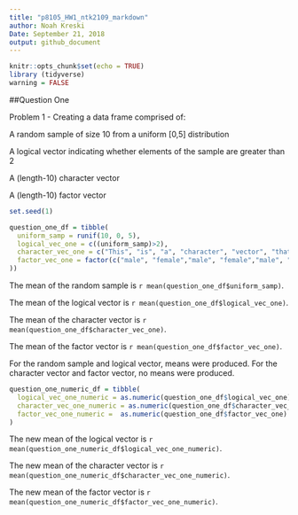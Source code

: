 ```yaml
---
title: "p8105_HW1_ntk2109_markdown"
author: Noah Kreski
Date: September 21, 2018
output: github_document
---
```


```r
knitr::opts_chunk$set(echo = TRUE)
library (tidyverse)
warning = FALSE
```
##Question One

Problem 1 - Creating a data frame comprised of:

A random sample of size 10 from a uniform [0,5] distribution

A logical vector indicating whether elements of the sample are greater than 2

A (length-10) character vector

A (length-10) factor vector


```r
set.seed(1)

question_one_df = tibble(
  uniform_samp = runif(10, 0, 5),
  logical_vec_one = c((uniform_samp)>2),
  character_vec_one = c("This", "is", "a", "character", "vector", "that", "has", "length", "of", "ten"),
  factor_vec_one = factor(c("male", "female","male", "female","male", "female","male", "female","male", "female")
))

```

The mean of the random sample is `r mean(question_one_df$uniform_samp)`.

The mean of the logical vector is `r mean(question_one_df$logical_vec_one)`.

The mean of the character vector is `r mean(question_one_df$character_vec_one)`.

The mean of the factor vector is `r mean(question_one_df$factor_vec_one)`.

For the random sample and logical vector, means were produced. For the character vector and factor vector, no means were produced.

```r
question_one_numeric_df = tibble(
  logical_vec_one_numeric = as.numeric(question_one_df$logical_vec_one),
  character_vec_one_numeric = as.numeric(question_one_df$character_vec_one),
  factor_vec_one_numeric =  as.numeric(question_one_df$factor_vec_one)
)

```

The new mean of the logical vector is `r mean(question_one_numeric_df$logical_vec_one_numeric)`.

The new mean of the character vector is `r mean(question_one_numeric_df$character_vec_one_numeric)`.

The new mean of the factor vector is `r mean(question_one_numeric_df$factor_vec_one_numeric)`.